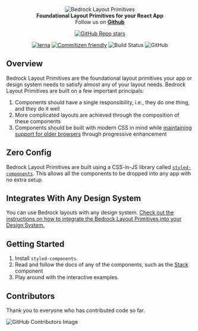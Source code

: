 
<Meta title="Bedrock Layout Primitives" />

<Center as="h1" style={{ width: "50%" }}>
  <img
    src="https://user-images.githubusercontent.com/5460770/77477816-8df68000-6de2-11ea-83be-9f12c8de7f0d.png"
    alt="Bedrock Layout Primitives"
    style={{
      objectFit: "cover",
      width: "100%",
      display: "block",
      height: "auto",
    }}
  />
</Center>

<Center as="p" centerText>
  <strong>Foundational Layout Primitives for your React App</strong>
</Center>

<Center centerChildren>
<span>Follow us on <strong><a href='https://github.com/Bedrock-Layouts/Bedrock'>Github</a></strong></span>

[![GitHub Repo stars](https://img.shields.io/github/stars/Bedrock-Layouts/Bedrock?style=social)](https://github.com/Bedrock-Layouts/Bedrock/stargazers)

[![lerna](https://img.shields.io/badge/maintained%20with-lerna-cc00ff.svg)](https://lerna.js.org/)
[![Commitizen friendly](https://img.shields.io/badge/commitizen-friendly-brightgreen.svg)](http://commitizen.github.io/cz-cli/)
![Build Status](https://github.com/Bedrock-Layouts/Bedrock/actions/workflows/verify.yml/badge.svg)
![GitHub](https://img.shields.io/github/license/Bedrock-Layouts/Bedrock)

</Center>

## Overview

Bedrock Layout Primitives are the foundational layout primitives your app or design system needs to satisfy almost any of your layout needs. Bedrock Layout Primitives are built on a few important principals:

1. Components should have a single responsibility, i.e., they do one thing, and they do it well
2. More complicated layouts are achieved through the composition of these components
3. Components should be built with modern CSS in mind while [maintaining support for older browsers](/story/regarding-ie11--page#is-ie11-dead) through progressive enhancement

## Zero Config

Bedrock Layout Primitives are built using a CSS-in-JS library called [`styled-components`](https://styled-components.com/). This allows all the components to be dropped into any app with no extra setup.

## Integrates With Any Design System

You can use Bedrock layouts with any design system. [Check out the instructions on how to integrate the Bedrock Layout Primitives into your Design System.](/docs/spacing--page#integrating-with-your-design-system)

## Getting Started

1. Install `styled-components`.
2. Read and follow the docs of any of the components, such as the [Stack](/docs/components-stack-basic--comp) component
3. Play around with the interactive examples.

## Contributors

Thank you to everyone who has contributed code so far.

![GitHub Contributors Image](https://contrib.rocks/image?repo=Bedrock-Layouts/Bedrock)
